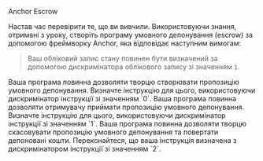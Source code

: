
<ChallengeTitle>Anchor Escrow</ChallengeTitle>

Настав час перевірити те, що ви вивчили. Використовуючи знання, отримані з уроку, створіть програму умовного депонування (escrow) за допомогою фреймворку Anchor, яка відповідає наступним вимогам:

> Ваш обліковий запис стану повинен бути визначений за допомогою дискримінатора облікового запису зі значенням `1`.

<RequirementList>
  <Requirement title="Завдання 1: Створення пропозиції умовного депонування">
    Ваша програма повинна дозволяти творцю створювати пропозицію умовного депонування. Визначте інструкцію для цього, використовуючи дискримінатор інструкції зі значенням `0`.
  </Requirement>

  <Requirement title="Завдання 2: Прийняття пропозиції умовного депонування">
    Ваша програма повинна дозволяти отримувачу приймати пропозицію умовного депонування. Визначте інструкцію для цього, використовуючи дискримінатор інструкції зі значенням `1`.
  </Requirement>

  <Requirement title="Завдання 3: Скасування пропозиції умовного депонування">
    Ваша програма повинна дозволяти творцю скасовувати пропозицію умовного депонування та повертати депоновані кошти. Переконайтеся, що ваша інструкція визначена з дискримінатором інструкції зі значенням `2`.
  </Requirement>
</RequirementList>
